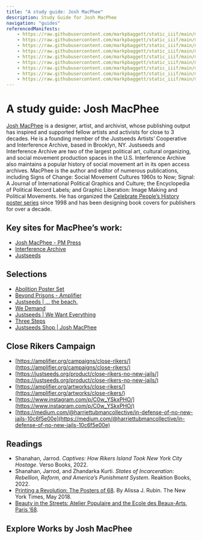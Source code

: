```yaml
---
title: "A study guide: Josh MacPhee"
description: Study Guide for Josh MacPhee
navigation: "guides"
referencedManifests:
    - https://raw.githubusercontent.com/markpbaggett/static_iiif/main/manifests/abolition_now/0003_thebeach.json
    - https://raw.githubusercontent.com/markpbaggett/static_iiif/main/manifests/abolition_now/0003_prisonsdontwork.json
    - https://raw.githubusercontent.com/markpbaggett/static_iiif/main/manifests/abolition_now/0003_kaboom.json
    - https://raw.githubusercontent.com/markpbaggett/static_iiif/main/manifests/abolition_now/0003_walterrodney.json
    - https://raw.githubusercontent.com/markpbaggett/static_iiif/main/manifests/abolition_now/0003_johnbrown.json
    - https://raw.githubusercontent.com/markpbaggett/static_iiif/main/manifests/abolition_now/0003_beyondprison.json
    - https://raw.githubusercontent.com/markpbaggett/static_iiif/main/manifests/abolition_now/0003_threeprinciples.json
    - https://raw.githubusercontent.com/markpbaggett/static_iiif/main/manifests/abolition_now/0003_educationcostsless.json
    - https://raw.githubusercontent.com/markpbaggett/static_iiif/main/manifests/abolition_now/0003_wedemand.json
---
```


# A study guide: Josh MacPhee

[Josh MacPhee](https://blog.pmpress.org/authors-artists-comrades/josh-macphee/) is a designer, artist, and archivist, whose publishing output has inspired and supported
fellow artists and activists for close to 3 decades. He is a founding member of the Justseeds Artists’
Cooperative and Interference Archive, based in Brooklyn, NY. Justseeds and Interference Archive are
two of the largest political art, cultural organizing, and social movement production spaces in the U.S.
Interference Archive also maintains a popular history of social movement art in its open access archives.
MacPhee is the author and editor of numerous publications, including Signs of Change: Social Movement
Cultures 1960s to Now; Signal: A Journal of International Political Graphics and Culture; the Encyclopedia
of Political Record Labels; and Graphic Liberation: Image Making and Political Movements. He has
organized the [Celebrate People’s History poster series](https://justseeds.org/project/cph/) since 1998 and has been
designing book covers for publishers for over a decade.

## Key sites for MacPhee’s work:

* [Josh MacPhee - PM Press](https://blog.pmpress.org/authors-artists-comrades/josh-macphee/)
* [Interference Archive](https://interferencearchive.org/)
* [Justseeds](https://justseeds.org/)

## Selections

* [Abolition Poster Set](https://amplifier.org/artworks/beyond-prisons/)
* [Beyond Prisons - Amplifier](https://amplifier.org/artworks/beyond-prisons/)
* [Justseeds | ... the beach.](https://justseeds.org/product/the-beach/)
* [We Demand](https://justseeds.org/product/we-demand/)
* [Justseeds | We Want Everything](https://justseeds.org/product/we-want-everything-2/)
* [Three Steps](https://justseeds.org/product/three-steps-5/)
* [Justseeds Shop | Josh MacPhee](https://justseeds.org/shop/?js-artist=josh-macphee)

## Close Rikers Campaign

* [https://amplifier.org/campaigns/close-rikers/](https://amplifier.org/campaigns/close-rikers/)
* [https://justseeds.org/product/close-rikers-no-new-jails/](https://justseeds.org/product/close-rikers-no-new-jails/)
* [https://amplifier.org/artworks/close-rikers/](https://amplifier.org/artworks/close-rikers/)
* [https://www.instagram.com/p/C0w_YSkxPHO/](https://www.instagram.com/p/C0w_YSkxPHO/)
* [https://medium.com/@harriettubmancollective/in-defense-of-no-new-jails-10c6f5e00e](https://medium.com/@harriettubmancollective/in-defense-of-no-new-jails-10c6f5e00e)

## Readings

* Shanahan, Jarrod. *Captives: How Rikers Island Took New York City Hostage*. Verso Books, 2022.
* Shanahan, Jarrod, and Zhandarka Kurti. *States of Incarceration: Rebellion, Reform, and America’s Punishment System*. Reaktion Books, 2022.
* [Printing a Revolution: The Posters of 68](https://www.nytimes.com/2018/05/04/arts/design/may-1968-paris.html). By Alissa J. Rubin. The New York Times, May 2018.
* [Beauty in the Streets: Atelier Populaire and the Ecole des Beaux-Arts, Paris ’68](https://aap68.yale.edu/beauty-streets-atelier-populaire-and-ecole-des-beaux-arts-paris-68-1).

## Explore Works by Josh MacPhee

<ReferencedItems />